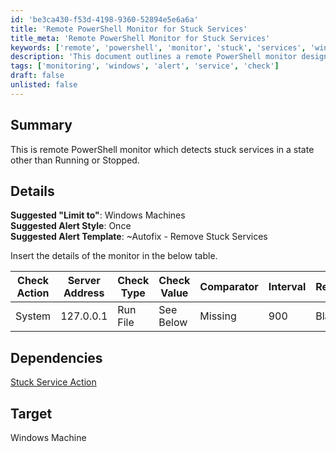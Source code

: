 ```yaml
---
id: 'be3ca430-f53d-4198-9360-52894e5e6a6a'
title: 'Remote PowerShell Monitor for Stuck Services'
title_meta: 'Remote PowerShell Monitor for Stuck Services'
keywords: ['remote', 'powershell', 'monitor', 'stuck', 'services', 'windows']
description: 'This document outlines a remote PowerShell monitor designed to detect services that are stuck in a state other than Running or Stopped on Windows machines. It includes suggested alert styles, templates, and a detailed check action table for implementation.'
tags: ['monitoring', 'windows', 'alert', 'service', 'check']
draft: false
unlisted: false
---
```

## Summary

This is remote PowerShell monitor which detects stuck services in a state other than Running or Stopped.

## Details

**Suggested "Limit to"**: Windows Machines  
**Suggested Alert Style**: Once  
**Suggested Alert Template**: ~Autofix - Remove Stuck Services  

Insert the details of the monitor in the below table.

| Check Action | Server Address | Check Type | Check Value | Comparator | Interval | Result |
|--------------|----------------|------------|-------------|------------|----------|--------|
| System       | 127.0.0.1     | Run File   | See Below   | Missing    | 900      | Blank  |

## Dependencies

[Stuck Service Action](https://proval.itglue.com/DOC-5078775-7815145)

## Target

Windows Machine












